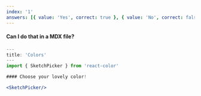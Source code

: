 ```yaml
---
index: '1'
answers: [{ value: 'Yes', correct: true }, { value: 'No', correct: false }]
---
```


#### Can I do that in a MDX file?

```jsx
---
title: 'Colors'
---
import { SketchPicker } from 'react-color'

#### Choose your lovely color!

<SketchPicker/>
```

